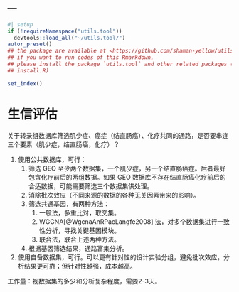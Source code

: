 ---
---

```r
#| setup
if (!requireNamespace("utils.tool"))
  devtools::load_all("~/utils.tool/")
autor_preset()
## the package are available at <https://github.com/shaman-yellow/utils.tool>
## if you want to run codes of this Rmarkdown,
## please install the package `utils.tool` and other related packages (run
## install.R)
```

```r
set_index()
```

# 生信评估

关于转录组数据库筛选肌少症、癌症（结直肠癌）、化疗共同的通路，是否要串连三个要素（肌少症，结直肠癌，化疗）？

1. 使用公共数据库，可行：
    1. 筛选 GEO 至少两个数据集，一个肌少症，另一个结直肠癌症。后者最好包含化疗前后的两组数据。如果 GEO 数据库不存在结直肠癌化疗前后的合适数据，可能需要筛选三个数据集供处理。
    2. 消除批次效应（不同来源的数据的各种无关因素带来的影响）。
    3. 筛选共通基因，有两种方法：
        1. 一般法，多重比对，取交集。
        2. WGCNA[@WgcnaAnRPacLangfe2008] 法，对多个数据集进行一致性分析，寻找关键基因模块。
        3. 联合法，联合上述两种方法。
    4. 根据基因筛选结果，通路富集分析。
2. 使用自备数据集，可行。可以更有针对性的设计实验分组，避免批次效应，分析结果更可靠；但针对性越强，成本越高。

工作量：视数据集的多少和分析复杂程度，需要2-3天。


